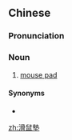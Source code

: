 {{also|滑鼠垫}}
==Chinese==
{{zh-forms|s=滑鼠垫|type=21}}

===Pronunciation===
{{zh-pron
|m=huáshǔdiàn
|cat=n
}}

===Noun===
{{zh-noun}}

# {{lb|zh|chiefly|Taiwan}} [[mouse pad]]

====Synonyms====
* {{zh-l|鼠標墊}}

{{zh-cat|Computing}}

[[zh:滑鼠墊]]